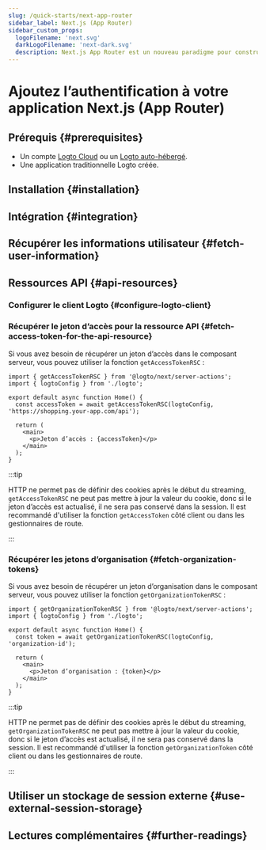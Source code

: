 ```yaml
---
slug: /quick-starts/next-app-router
sidebar_label: Next.js (App Router)
sidebar_custom_props:
  logoFilename: 'next.svg'
  darkLogoFilename: 'next-dark.svg'
  description: Next.js App Router est un nouveau paradigme pour construire des applications en utilisant les dernières fonctionnalités de React.
---
```




# Ajoutez l’authentification à votre application Next.js (App Router)

<GuideTip />

## Prérequis \{#prerequisites}

- Un compte [Logto Cloud](https://cloud.logto.io) ou un [Logto auto-hébergé](/introduction/set-up-logto-oss).
- Une application traditionnelle Logto créée.

## Installation \{#installation}

<Installation />

## Intégration \{#integration}

<Integration />

## Récupérer les informations utilisateur \{#fetch-user-information}

<GetUserInformation />

## Ressources API \{#api-resources}

<ApiResourcesDescription />

### Configurer le client Logto \{#configure-logto-client}

<ConfigApiResources />

### Récupérer le jeton d’accès pour la ressource API \{#fetch-access-token-for-the-api-resource}

<FetchAccessTokenForApiResources />

Si vous avez besoin de récupérer un jeton d’accès dans le composant serveur, vous pouvez utiliser la fonction `getAccessTokenRSC` :

```tsx title="app/page.tsx"
import { getAccessTokenRSC } from '@logto/next/server-actions';
import { logtoConfig } from './logto';

export default async function Home() {
  const accessToken = await getAccessTokenRSC(logtoConfig, 'https://shopping.your-app.com/api');

  return (
    <main>
      <p>Jeton d’accès : {accessToken}</p>
    </main>
  );
}
```

:::tip

HTTP ne permet pas de définir des cookies après le début du streaming, `getAccessTokenRSC` ne peut pas mettre à jour la valeur du cookie, donc si le jeton d’accès est actualisé, il ne sera pas conservé dans la session. Il est recommandé d'utiliser la fonction `getAccessToken` côté client ou dans les gestionnaires de route.

:::

### Récupérer les jetons d’organisation \{#fetch-organization-tokens}

<FetchOrganizationTokenForUser />

Si vous avez besoin de récupérer un jeton d’organisation dans le composant serveur, vous pouvez utiliser la fonction `getOrganizationTokenRSC` :

```tsx title="app/page.tsx"
import { getOrganizationTokenRSC } from '@logto/next/server-actions';
import { logtoConfig } from './logto';

export default async function Home() {
  const token = await getOrganizationTokenRSC(logtoConfig, 'organization-id');

  return (
    <main>
      <p>Jeton d’organisation : {token}</p>
    </main>
  );
}
```

:::tip

HTTP ne permet pas de définir des cookies après le début du streaming, `getOrganizationTokenRSC` ne peut pas mettre à jour la valeur du cookie, donc si le jeton d’accès est actualisé, il ne sera pas conservé dans la session. Il est recommandé d'utiliser la fonction `getOrganizationToken` côté client ou dans les gestionnaires de route.

:::

## Utiliser un stockage de session externe \{#use-external-session-storage}

<ExternalStorage />

## Lectures complémentaires \{#further-readings}

<FurtherReadings />